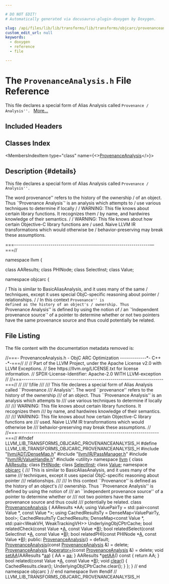 ```yaml
---

# DO NOT EDIT!
# Automatically generated via docusaurus-plugin-doxygen by Doxygen.

slug: /api/files/lib/lib/transforms/lib/transforms/objcarc/provenanceanalysis-h
custom_edit_url: null
keywords:
  - doxygen
  - reference
  - file

---
```





# The `ProvenanceAnalysis.h` File Reference

<DoxygenPage pluginConfig={pluginConfig}>

This file declares a special form of Alias Analysis called <code>Provenance / Analysis&#39;&#39;. </code> <a href="#details">More...</a>

## Included Headers

<IncludesList>
<IncludesListItem
  filePath="llvm/ADT/DenseMap.h"
  permalink="/docs/api/files/include/include/llvm/include/llvm/adt/densemap-h"
  isLocal="true" />
<IncludesListItem
  filePath="llvm/IR/PassManager.h"
  permalink="/docs/api/files/include/include/llvm/include/llvm/ir/passmanager-h"
  isLocal="true" />
<IncludesListItem
  filePath="llvm/IR/ValueHandle.h"
  permalink="/docs/api/files/include/include/llvm/include/llvm/ir/valuehandle-h"
  isLocal="true" />
<IncludesListItem
  filePath="utility"
  permalink=""
  isLocal="false" />
</IncludesList>

## Classes Index

<MembersIndex>

<MembersIndexItem
  type="class"
  name={<><a href="/docs/api/classes/provenanceanalysis">ProvenanceAnalysis</a></>}>
</MembersIndexItem>

</MembersIndex>

## Description {#details}

This file declares a special form of Alias Analysis called <code>Provenance / Analysis&#39;&#39;. </code>

The word provenance&#39;&#39; refers to the history of the ownership / of an object. Thus &#96;‘Provenance Analysis`&#39; is an analysis which attempts to / use various techniques to determine if locally / / WARNING: This file knows about certain library functions. It recognizes them / by name, and hardwires knowledge of their semantics. / / WARNING: This file knows about how certain Objective-C library functions are / used. Naive LLVM IR transformations which would otherwise be / behavior-preserving may break these assumptions.

===-------------------------------------------------------------------—===//

namespace llvm &#123;

class AAResults; class PHINode; class SelectInst; class Value;

namespace objcarc &#123;

/ This is similar to BasicAliasAnalysis, and it uses many of the same / techniques, except it uses special ObjC-specific reasoning about pointer / relationships. / / In this context <code>Provenance&#39;&#39; is defined as the history of an object&#39;s / ownership. Thus </code>Provenance Analysis&#39;&#39; is defined by using the notion of / an &#96;‘independent provenance source`&#39; of a pointer to determine whether or not two pointers have the same provenance source and thus could potentially be related.

## File Listing

The file content with the documentation metadata removed is:

<ProgramListing>

<Link id="l00001" /><CodeLine lineNumber="1"><Highlight kind="comment">//===- ProvenanceAnalysis.h - ObjC ARC Optimization -------------&#42;- C++ -&#42;-===//</Highlight><Highlight kind="normal"></Highlight></CodeLine>
<Link id="l00002" /><CodeLine lineNumber="2"><Highlight kind="normal"></Highlight><Highlight kind="comment">//</Highlight><Highlight kind="normal"></Highlight></CodeLine>
<Link id="l00003" /><CodeLine lineNumber="3"><Highlight kind="normal"></Highlight><Highlight kind="comment">// Part of the LLVM Project, under the Apache License v2.0 with LLVM Exceptions.</Highlight><Highlight kind="normal"></Highlight></CodeLine>
<Link id="l00004" /><CodeLine lineNumber="4"><Highlight kind="normal"></Highlight><Highlight kind="comment">// See https://llvm.org/LICENSE.txt for license information.</Highlight><Highlight kind="normal"></Highlight></CodeLine>
<Link id="l00005" /><CodeLine lineNumber="5"><Highlight kind="normal"></Highlight><Highlight kind="comment">// SPDX-License-Identifier: Apache-2.0 WITH LLVM-exception</Highlight><Highlight kind="normal"></Highlight></CodeLine>
<Link id="l00006" /><CodeLine lineNumber="6"><Highlight kind="normal"></Highlight><Highlight kind="comment">//</Highlight><Highlight kind="normal"></Highlight></CodeLine>
<Link id="l00007" /><CodeLine lineNumber="7"><Highlight kind="normal"></Highlight><Highlight kind="comment">//===----------------------------------------------------------------------===//</Highlight><Highlight kind="normal"></Highlight></CodeLine>
<Link id="l00008" /><CodeLine lineNumber="8"><Highlight kind="normal"></Highlight><Highlight kind="comment">//</Highlight><Highlight kind="comment"></Highlight></CodeLine>
<Link id="l00009" /><CodeLine lineNumber="9"><Highlight kind="comment">/// \\file</Highlight></CodeLine>
<Link id="l00010" /><CodeLine lineNumber="10"><Highlight kind="comment">///</Highlight></CodeLine>
<Link id="l00011" /><CodeLine lineNumber="11"><Highlight kind="comment">/// This file declares a special form of Alias Analysis called &#96;&#96;Provenance</Highlight></CodeLine>
<Link id="l00012" /><CodeLine lineNumber="12"><Highlight kind="comment">/// Analysis&#39;&#39;. The word &#96;&#96;provenance&#39;&#39; refers to the history of the ownership</Highlight></CodeLine>
<Link id="l00013" /><CodeLine lineNumber="13"><Highlight kind="comment">/// of an object. Thus &#96;&#96;Provenance Analysis&#39;&#39; is an analysis which attempts to</Highlight></CodeLine>
<Link id="l00014" /><CodeLine lineNumber="14"><Highlight kind="comment">/// use various techniques to determine if locally</Highlight></CodeLine>
<Link id="l00015" /><CodeLine lineNumber="15"><Highlight kind="comment">///</Highlight></CodeLine>
<Link id="l00016" /><CodeLine lineNumber="16"><Highlight kind="comment">/// WARNING: This file knows about certain library functions. It recognizes them</Highlight></CodeLine>
<Link id="l00017" /><CodeLine lineNumber="17"><Highlight kind="comment">/// by name, and hardwires knowledge of their semantics.</Highlight></CodeLine>
<Link id="l00018" /><CodeLine lineNumber="18"><Highlight kind="comment">///</Highlight></CodeLine>
<Link id="l00019" /><CodeLine lineNumber="19"><Highlight kind="comment">/// WARNING: This file knows about how certain Objective-C library functions are</Highlight></CodeLine>
<Link id="l00020" /><CodeLine lineNumber="20"><Highlight kind="comment">/// used. Naive LLVM IR transformations which would otherwise be</Highlight></CodeLine>
<Link id="l00021" /><CodeLine lineNumber="21"><Highlight kind="comment">/// behavior-preserving may break these assumptions.</Highlight><Highlight kind="normal"></Highlight></CodeLine>
<Link id="l00022" /><CodeLine lineNumber="22"><Highlight kind="normal"></Highlight><Highlight kind="comment">//</Highlight><Highlight kind="normal"></Highlight></CodeLine>
<Link id="l00023" /><CodeLine lineNumber="23"><Highlight kind="normal"></Highlight><Highlight kind="comment">//===----------------------------------------------------------------------===//</Highlight><Highlight kind="normal"></Highlight></CodeLine>
<Link id="l00024" /><CodeLine lineNumber="24"><Highlight kind="normal"></Highlight></CodeLine>
<Link id="l00025" /><CodeLine lineNumber="25"><Highlight kind="normal"></Highlight><Highlight kind="preprocessor">#ifndef LLVM&#95;LIB&#95;TRANSFORMS&#95;OBJCARC&#95;PROVENANCEANALYSIS&#95;H</Highlight><Highlight kind="normal"></Highlight></CodeLine>
<Link id="l00026" /><CodeLine lineNumber="26"><Highlight kind="normal"></Highlight><Highlight kind="preprocessor">#define LLVM&#95;LIB&#95;TRANSFORMS&#95;OBJCARC&#95;PROVENANCEANALYSIS&#95;H</Highlight><Highlight kind="normal"></Highlight></CodeLine>
<Link id="l00027" /><CodeLine lineNumber="27"><Highlight kind="normal"></Highlight></CodeLine>
<Link id="l00028" /><CodeLine lineNumber="28"><Highlight kind="normal"></Highlight><Highlight kind="preprocessor">#include &quot;<a href="/docs/api/files/include/include/llvm/include/llvm/adt/densemap-h">llvm/ADT/DenseMap.h</a>&quot;</Highlight><Highlight kind="normal"></Highlight></CodeLine>
<Link id="l00029" /><CodeLine lineNumber="29"><Highlight kind="normal"></Highlight><Highlight kind="preprocessor">#include &quot;<a href="/docs/api/files/include/include/llvm/include/llvm/ir/passmanager-h">llvm/IR/PassManager.h</a>&quot;</Highlight><Highlight kind="normal"></Highlight></CodeLine>
<Link id="l00030" /><CodeLine lineNumber="30"><Highlight kind="normal"></Highlight><Highlight kind="preprocessor">#include &quot;<a href="/docs/api/files/include/include/llvm/include/llvm/ir/valuehandle-h">llvm/IR/ValueHandle.h</a>&quot;</Highlight><Highlight kind="normal"></Highlight></CodeLine>
<Link id="l00031" /><CodeLine lineNumber="31"><Highlight kind="normal"></Highlight><Highlight kind="preprocessor">#include &lt;utility&gt;</Highlight><Highlight kind="normal"></Highlight></CodeLine>
<Link id="l00032" /><CodeLine lineNumber="32"><Highlight kind="normal"></Highlight></CodeLine>
<Link id="l00033" /><CodeLine lineNumber="33"><Highlight kind="normal"></Highlight><Highlight kind="keyword">namespace </Highlight><Highlight kind="normal"><a href="/docs/api/namespaces/llvm">llvm</a> &#123;</Highlight></CodeLine>
<Link id="l00034" /><CodeLine lineNumber="34"><Highlight kind="normal"></Highlight></CodeLine>
<Link id="l00035" /><CodeLine lineNumber="35"><Highlight kind="normal"></Highlight><Highlight kind="keyword">class </Highlight><Highlight kind="normal"><a href="/docs/api/classes/llvm/aaresults">AAResults</a>;</Highlight></CodeLine>
<Link id="l00036" /><CodeLine lineNumber="36"><Highlight kind="normal"></Highlight><Highlight kind="keyword">class </Highlight><Highlight kind="normal"><a href="/docs/api/classes/llvm/phinode">PHINode</a>;</Highlight></CodeLine>
<Link id="l00037" /><CodeLine lineNumber="37"><Highlight kind="normal"></Highlight><Highlight kind="keyword">class </Highlight><Highlight kind="normal"><a href="/docs/api/classes/llvm/selectinst">SelectInst</a>;</Highlight></CodeLine>
<Link id="l00038" /><CodeLine lineNumber="38"><Highlight kind="normal"></Highlight><Highlight kind="keyword">class </Highlight><Highlight kind="normal"><a href="/docs/api/classes/llvm/value">Value</a>;</Highlight></CodeLine>
<Link id="l00039" /><CodeLine lineNumber="39"><Highlight kind="normal"></Highlight></CodeLine>
<Link id="l00040" /><CodeLine lineNumber="40"><Highlight kind="normal"></Highlight><Highlight kind="keyword">namespace </Highlight><Highlight kind="normal"><a href="/docs/api/namespaces/llvm/objcarc">objcarc</a> &#123;</Highlight></CodeLine>
<Link id="l00041" /><CodeLine lineNumber="41"><Highlight kind="normal"></Highlight><Highlight kind="comment"></Highlight></CodeLine>
<Link id="l00042" /><CodeLine lineNumber="42"><Highlight kind="comment">/// This is similar to BasicAliasAnalysis, and it uses many of the same</Highlight></CodeLine>
<Link id="l00043" /><CodeLine lineNumber="43"><Highlight kind="comment">/// techniques, except it uses special ObjC-specific reasoning about pointer</Highlight></CodeLine>
<Link id="l00044" /><CodeLine lineNumber="44"><Highlight kind="comment">/// relationships.</Highlight></CodeLine>
<Link id="l00045" /><CodeLine lineNumber="45"><Highlight kind="comment">///</Highlight></CodeLine>
<Link id="l00046" /><CodeLine lineNumber="46"><Highlight kind="comment">/// In this context &#96;&#96;Provenance&#39;&#39; is defined as the history of an object&#39;s</Highlight></CodeLine>
<Link id="l00047" /><CodeLine lineNumber="47"><Highlight kind="comment">/// ownership. Thus &#96;&#96;Provenance Analysis&#39;&#39; is defined by using the notion of</Highlight></CodeLine>
<Link id="l00048" /><CodeLine lineNumber="48"><Highlight kind="comment">/// an &#96;&#96;independent provenance source&#39;&#39; of a pointer to determine whether or</Highlight></CodeLine>
<Link id="l00049" /><CodeLine lineNumber="49"><Highlight kind="comment">/// not two pointers have the same provenance source and thus could</Highlight></CodeLine>
<Link id="l00050" /><CodeLine lineNumber="50"><Highlight kind="comment">/// potentially be related.</Highlight><Highlight kind="normal"></Highlight></CodeLine>
<Link id="l00051" /><CodeLine lineNumber="51" lineLink="/docs/api/classes/provenanceanalysis"><Highlight kind="normal"></Highlight><Highlight kind="keyword">class </Highlight><Highlight kind="normal"><a href="/docs/api/classes/provenanceanalysis/#ac99eba63e7f4add5028da044ff9a14d5">ProvenanceAnalysis</a> &#123;</Highlight></CodeLine>
<Link id="l00052" /><CodeLine lineNumber="52"><Highlight kind="normal">  AAResults &#42;AA;</Highlight></CodeLine>
<Link id="l00053" /><CodeLine lineNumber="53"><Highlight kind="normal"></Highlight></CodeLine>
<Link id="l00054" /><CodeLine lineNumber="54"><Highlight kind="normal">  </Highlight><Highlight kind="keyword">using </Highlight><Highlight kind="normal">ValuePairTy = std::pair&lt;const Value &#42;, const Value &#42;&gt;;</Highlight></CodeLine>
<Link id="l00055" /><CodeLine lineNumber="55"><Highlight kind="normal">  </Highlight><Highlight kind="keyword">using </Highlight><Highlight kind="normal">CachedResultsTy = DenseMap&lt;ValuePairTy, bool&gt;;</Highlight></CodeLine>
<Link id="l00056" /><CodeLine lineNumber="56"><Highlight kind="normal"></Highlight></CodeLine>
<Link id="l00057" /><CodeLine lineNumber="57"><Highlight kind="normal">  CachedResultsTy CachedResults;</Highlight></CodeLine>
<Link id="l00058" /><CodeLine lineNumber="58"><Highlight kind="normal"></Highlight></CodeLine>
<Link id="l00059" /><CodeLine lineNumber="59"><Highlight kind="normal">  DenseMap&lt;const Value &#42;, std::pair&lt;WeakVH, WeakTrackingVH&gt;&gt;</Highlight></CodeLine>
<Link id="l00060" /><CodeLine lineNumber="60"><Highlight kind="normal">      UnderlyingObjCPtrCache;</Highlight></CodeLine>
<Link id="l00061" /><CodeLine lineNumber="61"><Highlight kind="normal"></Highlight></CodeLine>
<Link id="l00062" /><CodeLine lineNumber="62"><Highlight kind="normal">  </Highlight><Highlight kind="keywordtype">bool</Highlight><Highlight kind="normal"> relatedCheck(</Highlight><Highlight kind="keyword">const</Highlight><Highlight kind="normal"> Value &#42;<a href="/docs/api/files/lib/lib/ir/builtingcs-cpp/#a2e38c85003a042421cde1647632d0b72">A</a>, </Highlight><Highlight kind="keyword">const</Highlight><Highlight kind="normal"> Value &#42;<a href="/docs/api/files/lib/lib/ir/builtingcs-cpp/#ae76959fe811ba090de4cba69ac00f1da">B</a>);</Highlight></CodeLine>
<Link id="l00063" /><CodeLine lineNumber="63"><Highlight kind="normal">  </Highlight><Highlight kind="keywordtype">bool</Highlight><Highlight kind="normal"> relatedSelect(</Highlight><Highlight kind="keyword">const</Highlight><Highlight kind="normal"> SelectInst &#42;<a href="/docs/api/files/lib/lib/ir/builtingcs-cpp/#a2e38c85003a042421cde1647632d0b72">A</a>, </Highlight><Highlight kind="keyword">const</Highlight><Highlight kind="normal"> Value &#42;<a href="/docs/api/files/lib/lib/ir/builtingcs-cpp/#ae76959fe811ba090de4cba69ac00f1da">B</a>);</Highlight></CodeLine>
<Link id="l00064" /><CodeLine lineNumber="64"><Highlight kind="normal">  </Highlight><Highlight kind="keywordtype">bool</Highlight><Highlight kind="normal"> relatedPHI(</Highlight><Highlight kind="keyword">const</Highlight><Highlight kind="normal"> PHINode &#42;<a href="/docs/api/files/lib/lib/ir/builtingcs-cpp/#a2e38c85003a042421cde1647632d0b72">A</a>, </Highlight><Highlight kind="keyword">const</Highlight><Highlight kind="normal"> Value &#42;<a href="/docs/api/files/lib/lib/ir/builtingcs-cpp/#ae76959fe811ba090de4cba69ac00f1da">B</a>);</Highlight></CodeLine>
<Link id="l00065" /><CodeLine lineNumber="65"><Highlight kind="normal"></Highlight></CodeLine>
<Link id="l00066" /><CodeLine lineNumber="66"><Highlight kind="normal"></Highlight><Highlight kind="keyword">public</Highlight><Highlight kind="normal">:</Highlight></CodeLine>
<Link id="l00067" /><CodeLine lineNumber="67" lineLink="/docs/api/classes/provenanceanalysis/#ac99eba63e7f4add5028da044ff9a14d5"><Highlight kind="normal">  <a href="/docs/api/classes/provenanceanalysis/#ac99eba63e7f4add5028da044ff9a14d5">ProvenanceAnalysis</a>() = </Highlight><Highlight kind="keywordflow">default</Highlight><Highlight kind="normal">;</Highlight></CodeLine>
<Link id="l00068" /><CodeLine lineNumber="68" lineLink="/docs/api/classes/provenanceanalysis/#a9bb453bb08515faa4236920d6b6a1317"><Highlight kind="normal">  <a href="/docs/api/classes/provenanceanalysis/#a9bb453bb08515faa4236920d6b6a1317">ProvenanceAnalysis</a>(</Highlight><Highlight kind="keyword">const</Highlight><Highlight kind="normal"> <a href="/docs/api/classes/provenanceanalysis/#ac99eba63e7f4add5028da044ff9a14d5">ProvenanceAnalysis</a> &amp;) = </Highlight><Highlight kind="keyword">delete</Highlight><Highlight kind="normal">;</Highlight></CodeLine>
<Link id="l00069" /><CodeLine lineNumber="69" lineLink="/docs/api/classes/provenanceanalysis/#aaa1f1edcb19db81bdae3e29575c40866"><Highlight kind="normal">  <a href="/docs/api/classes/provenanceanalysis/#ac99eba63e7f4add5028da044ff9a14d5">ProvenanceAnalysis</a> &amp;<a href="/docs/api/classes/provenanceanalysis/#aaa1f1edcb19db81bdae3e29575c40866">operator=</a>(</Highlight><Highlight kind="keyword">const</Highlight><Highlight kind="normal"> <a href="/docs/api/classes/provenanceanalysis/#ac99eba63e7f4add5028da044ff9a14d5">ProvenanceAnalysis</a> &amp;) = </Highlight><Highlight kind="keyword">delete</Highlight><Highlight kind="normal">;</Highlight></CodeLine>
<Link id="l00070" /><CodeLine lineNumber="70"><Highlight kind="normal"></Highlight></CodeLine>
<Link id="l00071" /><CodeLine lineNumber="71" lineLink="/docs/api/classes/provenanceanalysis/#a76191600b1c369e6eb0b9176719cc87f"><Highlight kind="normal">  </Highlight><Highlight kind="keywordtype">void</Highlight><Highlight kind="normal"> <a href="/docs/api/classes/provenanceanalysis/#a76191600b1c369e6eb0b9176719cc87f">setAA</a>(AAResults &#42;<a href="/docs/api/files/lib/lib/analysis/aliasanalysis-cpp/#a74b87337454200d4d33f80c4663dc5e5">aa</a>) &#123; AA = <a href="/docs/api/files/lib/lib/analysis/aliasanalysis-cpp/#a74b87337454200d4d33f80c4663dc5e5">aa</a>; &#125;</Highlight></CodeLine>
<Link id="l00072" /><CodeLine lineNumber="72"><Highlight kind="normal"></Highlight></CodeLine>
<Link id="l00073" /><CodeLine lineNumber="73" lineLink="/docs/api/classes/provenanceanalysis/#ac411cb78ae7d4c44bcbb46e665054a3a"><Highlight kind="normal">  AAResults &#42;<a href="/docs/api/classes/provenanceanalysis/#ac411cb78ae7d4c44bcbb46e665054a3a">getAA</a>()</Highlight><Highlight kind="keyword"> const </Highlight><Highlight kind="normal">&#123; </Highlight><Highlight kind="keywordflow">return</Highlight><Highlight kind="normal"> AA; &#125;</Highlight></CodeLine>
<Link id="l00074" /><CodeLine lineNumber="74"><Highlight kind="normal"></Highlight></CodeLine>
<Link id="l00075" /><CodeLine lineNumber="75"><Highlight kind="normal">  </Highlight><Highlight kind="keywordtype">bool</Highlight><Highlight kind="normal"> related(</Highlight><Highlight kind="keyword">const</Highlight><Highlight kind="normal"> Value &#42;<a href="/docs/api/files/lib/lib/ir/builtingcs-cpp/#a2e38c85003a042421cde1647632d0b72">A</a>, </Highlight><Highlight kind="keyword">const</Highlight><Highlight kind="normal"> Value &#42;<a href="/docs/api/files/lib/lib/ir/builtingcs-cpp/#ae76959fe811ba090de4cba69ac00f1da">B</a>);</Highlight></CodeLine>
<Link id="l00076" /><CodeLine lineNumber="76"><Highlight kind="normal"></Highlight></CodeLine>
<Link id="l00077" /><CodeLine lineNumber="77" lineLink="/docs/api/classes/provenanceanalysis/#a20f52eaac258b06cdc7537d7c4f27b6f"><Highlight kind="normal">  </Highlight><Highlight kind="keywordtype">void</Highlight><Highlight kind="normal"> <a href="/docs/api/classes/provenanceanalysis/#a20f52eaac258b06cdc7537d7c4f27b6f">clear</a>() &#123;</Highlight></CodeLine>
<Link id="l00078" /><CodeLine lineNumber="78"><Highlight kind="normal">    CachedResults.clear();</Highlight></CodeLine>
<Link id="l00079" /><CodeLine lineNumber="79"><Highlight kind="normal">    UnderlyingObjCPtrCache.clear();</Highlight></CodeLine>
<Link id="l00080" /><CodeLine lineNumber="80"><Highlight kind="normal">  &#125;</Highlight></CodeLine>
<Link id="l00081" /><CodeLine lineNumber="81"><Highlight kind="normal">&#125;;</Highlight></CodeLine>
<Link id="l00082" /><CodeLine lineNumber="82"><Highlight kind="normal"></Highlight></CodeLine>
<Link id="l00083" /><CodeLine lineNumber="83"><Highlight kind="normal">&#125; </Highlight><Highlight kind="comment">// end namespace objcarc</Highlight><Highlight kind="normal"></Highlight></CodeLine>
<Link id="l00084" /><CodeLine lineNumber="84"><Highlight kind="normal"></Highlight></CodeLine>
<Link id="l00085" /><CodeLine lineNumber="85"><Highlight kind="normal">&#125; </Highlight><Highlight kind="comment">// end namespace llvm</Highlight><Highlight kind="normal"></Highlight></CodeLine>
<Link id="l00086" /><CodeLine lineNumber="86"><Highlight kind="normal"></Highlight></CodeLine>
<Link id="l00087" /><CodeLine lineNumber="87"><Highlight kind="normal"></Highlight><Highlight kind="preprocessor">#endif </Highlight><Highlight kind="comment">// LLVM&#95;LIB&#95;TRANSFORMS&#95;OBJCARC&#95;PROVENANCEANALYSIS&#95;H</Highlight><Highlight kind="normal"></Highlight></CodeLine>

</ProgramListing>

</DoxygenPage>
